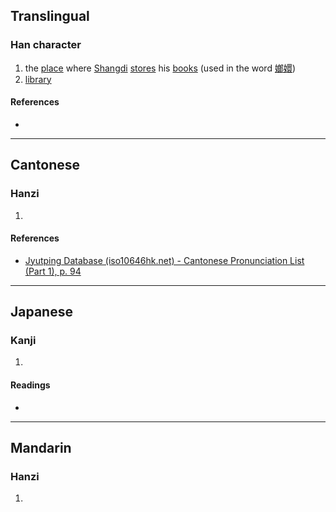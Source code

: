 {{character info/new}}
==Translingual==

===Han character===
{{Han char|rn=38|rad=女|as=09|sn=12|four=|canj=VIIL|ids=⿰女郎}}

# the [[place]] where [[w:Shangdi|Shangdi]] [[store]]s his [[book]]s (used in the word [[嫏嬛]])
# [[library]]

====References====
* {{Han ref|kx=0269.160|dkj=06625|hdz=21062.030|uh=5ACF|ud=23247}}

----

==Cantonese==

===Hanzi===
{{yue-hanzi|jyut=[[long4]]|y=long4}}

# {{rfdef|yue|sort=女09}}

====References====
* [http://www.iso10646hk.net/jp/document/download.jsp Jyutping Database (iso10646hk.net) - Cantonese Pronunciation List (Part 1), p. 94]

----

==Japanese==

===Kanji===
{{ja-kanji|grade=|rs=女09}}

# {{rfdef|ja|sort=女09}}

====Readings====
* {{ja-readings|on=[[ろう]] (rō)|kun=}}

----

==Mandarin==

===Hanzi===
{{cmn-hanzi|pin=[[láng]] ([[lang2]])|wg=lang<sup>2</sup>}}

# {{rfdef|cmn|sort=女09}}